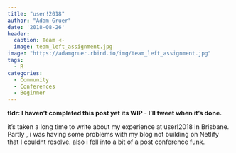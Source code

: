 ```yaml
---
title: "user!2018"
author: "Adam Gruer"
date: '2018-08-26'
header:
  caption: Team <-
  image: team_left_assignment.jpg
image: "https://adamgruer.rbind.io/img/team_left_assignment.jpg"
tags:
  - R
categories:
  - Community
  - Conferences
  - Beginner
---
```

**tldr: I haven't completed this post yet its WIP - I'll tweet when it's done.**

it's taken a long time to write about my experience  at user!2018 in Brisbane.
Partly , i was having some problems with my blog not building on Netlify that I
couldnt resolve. also i fell into a bit of a post conference funk.
 

